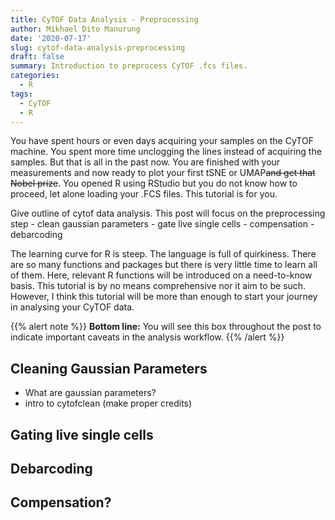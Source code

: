 ```yaml
---
title: CyTOF Data Analysis - Preprocessing
author: Mikhael Dito Manurung
date: '2020-07-17'
slug: cytof-data-analysis-preprocessing
draft: false
summary: Introduction to preprocess CyTOF .fcs files.
categories:
  - R
tags:
  - CyTOF
  - R
---
```


You have spent hours or even days acquiring your samples on the CyTOF machine. You spent more time unclogging the lines instead of acquiring the samples. But that is all in the past now. You are finished with your measurements and now ready to plot your first tSNE or UMAP~~and get that Nobel prize~~. You opened R using RStudio but you do not know how to proceed, let alone loading your .FCS files. This tutorial is for you.

Give outline of cytof data analysis. This post will focus on the preprocessing step
- clean gaussian parameters
- gate live single cells
- compensation
- debarcoding

The learning curve for R is steep. The language is full of quirkiness. There are so many functions and packages but there is very little time to learn all of them. Here, relevant R functions will be introduced on a need-to-know basis. This tutorial is by no means comprehensive nor it aim to be such. However, I think this tutorial will be more than enough to start your journey in analysing your CyTOF data.

{{% alert note %}}
**Bottom line:** You will see this box throughout the post to indicate important caveats in the analysis workflow.
{{% /alert %}}

## Cleaning Gaussian Parameters
- What are gaussian parameters?
- intro to cytofclean (make proper credits)

## Gating live single cells

## Debarcoding

## Compensation?
